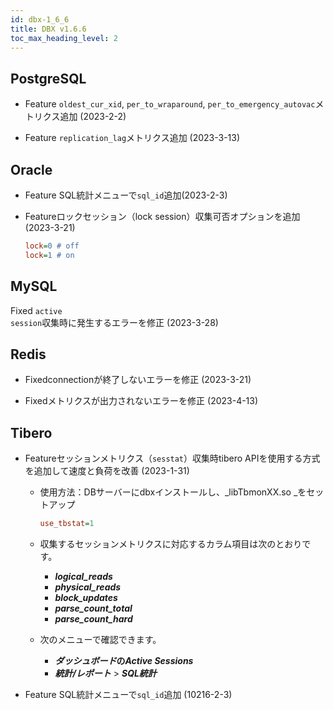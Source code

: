 ```yaml
---
id: dbx-1_6_6
title: DBX v1.6.6
toc_max_heading_level: 2
---
```


## PostgreSQL

-   <Status>Feature</Status> <code>oldest_cur_xid</code>, <code>per_to_wraparound</code>, <code>per_to_emergency_autovac</code>メトリクス追加 (2023-2-2)

-   <Status>Feature</Status> <code>replication_lag</code>メトリクス追加 (2023-3-13)

## Oracle

-   <Status>Feature</Status> <UI>SQL統計</UI>メニューで<code>sql_id</code>追加(2023-2-3)

-   <Status>Feature</Status>ロックセッション（lock session）収集可否オプションを追加 (2023-3-21)

    ```ini title=whatap.conf
    lock=0 # off
    lock=1 # on
    ```

## MySQL

<Status>Fixed</Status> <code>active session</code>収集時に発生するエラーを修正 (2023-3-28)

## Redis

-   <Status>Fixed</Status>connectionが終了しないエラーを修正 (2023-3-21)

-   <Status>Fixed</Status>メトリクスが出力されないエラーを修正 (2023-4-13)

## Tibero

-   <Status>Feature</Status>セッションメトリクス（<code>sesstat</code>）収集時tibero APIを使用する方式を追加して速度と負荷を改善 (2023-1-31)

    -   使用方法：DBサーバーにdbxインストールし、_libTbmonXX.so _をセットアップ

        ```ini title=whatap.conf
        use_tbstat=1
        ```

    -   収集するセッションメトリクスに対応するカラム項目は次のとおりです。

        -   **_logical_reads_**
        -   **_physical_reads_**
        -   **_block_updates_**
        -   **_parse_count_total_**
        -   **_parse_count_hard_**

    -   次のメニューで確認できます。

        -   **_ダッシュボード_**の**_Active Sessions_**
        -   **_統計/レポート_** > **_SQL統計_**

-   <Status>Feature</Status> SQL統計メニューで`sql_id`追加 (10216-2-3)
